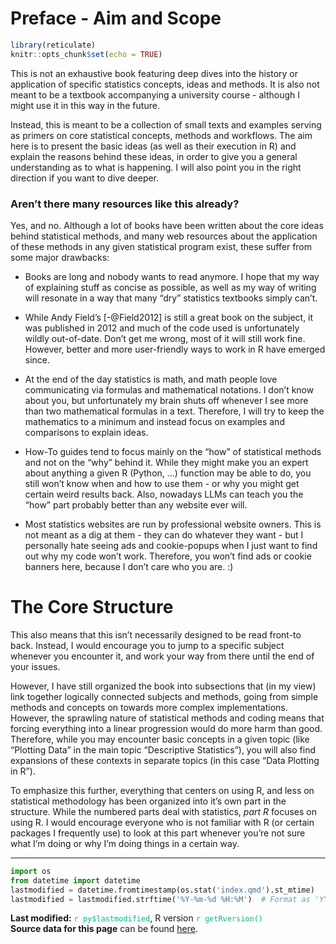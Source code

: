 # Preface - Aim and Scope {.unnumbered}

```r
library(reticulate)
knitr::opts_chunk$set(echo = TRUE)
```

This is not an exhaustive book featuring deep dives into the history or application of specific statistics concepts, ideas and methods. It is also not meant to be a textbook accompanying a university course - although I might use it in this way in the future.

Instead, this is meant to be a collection of small texts and examples serving as primers on core statistical concepts, methods and workflows. The aim here is to present the basic ideas (as well as their execution in R) and explain the reasons behind these ideas, in order to give you a general understanding as to what is happening. I will also point you in the right direction if you want to dive deeper.

### Aren't there many resources like this already?

Yes, and no. Although a lot of books have been written about the core ideas behind statistical methods, and many web resources about the application of these methods in any given statistical program exist, these suffer from some major drawbacks:

-   Books are long and nobody wants to read anymore. I hope that my way of explaining stuff as concise as possible, as well as my way of writing will resonate in a way that many "dry" statistics textbooks simply can't.

-   While Andy Field's [-@Field2012] is still a great book on the subject, it was published in 2012 and much of the code used is unfortunately wildly out-of-date. Don't get me wrong, most of it will still work fine. However, better and more user-friendly ways to work in R have emerged since.

-   At the end of the day statistics is math, and math people love communicating via formulas and mathematical notations. I don't know about you, but unfortunately my brain shuts off whenever I see more than two mathematical formulas in a text. Therefore, I will try to keep the mathematics to a minimum and instead focus on examples and comparisons to explain ideas.

-   How-To guides tend to focus mainly on the "how" of statistical methods and not on the "why" behind it. While they might make you an expert about anything a given R (Python, ...) function may be able to do, you still won't know when and how to use them - or why you might get certain weird results back. Also, nowadays LLMs can teach you the "how" part probably better than any website ever will.

-   Most statistics websites are run by professional website owners. This is not meant as a dig at them - they can do whatever they want - but I personally hate seeing ads and cookie-popups when I just want to find out why my code won't work. Therefore, you won't find ads or cookie banners here, because I don't care who you are. :)

# The Core Structure

This also means that this isn't necessarily designed to be read front-to back. Instead, I would encourage you to jump to a specific subject whenever you encounter it, and work your way from there until the end of your issues.

However, I have still organized the book into subsections that (in my view) link together logically connected subjects and methods, going from simple methods and concepts on towards more complex implementations. However, the sprawling nature of statistical methods and coding means that forcing everything into a linear progression would do more harm than good. Therefore, while you may encounter basic concepts in a given topic (like "Plotting Data" in the main topic "Descriptive Statistics"), you will also find expansions of these contexts in separate topics (in this case "Data Plotting in R"). 

To emphasize this further, everything that centers on using R, and less on statistical methodology has been organized into it's own part in the structure. While the numbered parts deal with statistics, *part R* focuses on using R. I would encourage everyone who is not familiar with R (or certain packages I frequently use) to look at this part whenever you're not sure what I'm doing or why I'm doing things in a certain way. 

------------------------------------------------------------------------

```python
import os
from datetime import datetime
lastmodified = datetime.fromtimestamp(os.stat('index.qmd').st_mtime)
lastmodified = lastmodified.strftime('%Y-%m-%d %H:%M')  # Format as 'YYYY-MM-DD HH:MM'
```

**Last modified:** [`r py$lastmodified`]{style="color:#00bc8c"}, R version [`r getRversion()`]{style="color:#00bc8c"}\
**Source data for this page** can be found <a href="https://github.com/fallenEngels/stats-basics/blob/main/index.qmd">here</a>.
